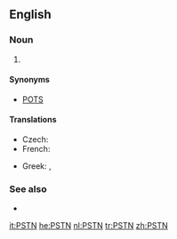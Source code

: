 ==English==
{{wikipedia}}

===Noun===
{{en-noun}}

# {{context|telecommunications|lang=en}} {{initialism of|{{w|Public switched telephone network}}|lang=en}}

====Synonyms====
* [[POTS]]

====Translations====
{{trans-top|public switched telephone network}}
* Czech: {{t+|cs|VTS|m}}
* French: {{t+|fr|RTC|m}}
{{trans-mid}}
* Greek: {{t|el|ΔΜΤΔ|n|sc=Grek}}, {{t|el|Δημόσιο Μεταγωγικό Τηλεφωνικό Δίκτυο|n|sc=Grek}}
{{trans-bottom}}

===See also===
* {{projectlink|wikipedia|Public switched telephone network}}

[[it:PSTN]]
[[he:PSTN]]
[[nl:PSTN]]
[[tr:PSTN]]
[[zh:PSTN]]